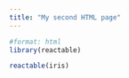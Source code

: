 ```yaml
---
title: "My second HTML page"
---
```


```r
#format: html
library(reactable) 
```

```r
reactable(iris)
```

```r
```

```r
```
```r
```

```r
```
